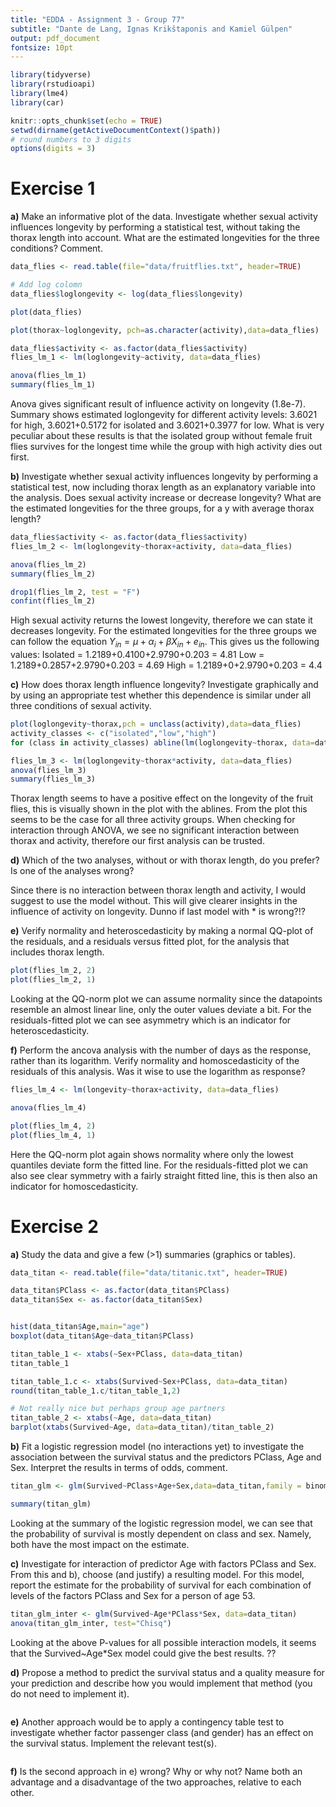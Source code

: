 ```yaml
---
title: "EDDA - Assignment 3 - Group 77"
subtitle: "Dante de Lang, Ignas Krikštaponis and Kamiel Gülpen"
output: pdf_document
fontsize: 10pt
---
```


```r
library(tidyverse)
library(rstudioapi)
library(lme4)
library(car)

knitr::opts_chunk$set(echo = TRUE)
setwd(dirname(getActiveDocumentContext()$path))
# round numbers to 3 digits
options(digits = 3)
```


# Exercise 1

**a)** Make an informative plot of the data. Investigate whether sexual activity influences longevity by performing a statistical test, without taking the thorax length into account. What are the estimated longevities for the three conditions? Comment.

```r
data_flies <- read.table(file="data/fruitflies.txt", header=TRUE)

# Add log colomn
data_flies$loglongevity <- log(data_flies$longevity)

plot(data_flies)

plot(thorax~loglongevity, pch=as.character(activity),data=data_flies)

data_flies$activity <- as.factor(data_flies$activity)
flies_lm_1 <- lm(loglongevity~activity, data=data_flies)

anova(flies_lm_1)
summary(flies_lm_1)

```
Anova gives significant result of influence activity on longevity (1.8e-7). Summary shows estimated loglongevity for different activity levels: 3.6021 for high, 3.6021+0.5172 for isolated and 3.6021+0.3977 for low. What is very peculiar about these results is that the isolated group without female fruit flies survives for the longest time while the group with high activity dies out first.

**b)** Investigate whether sexual activity influences longevity by performing a statistical test, now including thorax length as an explanatory variable into the analysis. Does sexual activity increase or decrease longevity? What are the estimated longevities for the three groups, for a y with average thorax length?

```r
data_flies$activity <- as.factor(data_flies$activity)
flies_lm_2 <- lm(loglongevity~thorax+activity, data=data_flies)

anova(flies_lm_2)
summary(flies_lm_2)

drop1(flies_lm_2, test = "F")
confint(flies_lm_2)
```
High sexual activity returns the lowest longevity, therefore we can state it decreases longevity. For the estimated longevities for the three groups we can follow the equation $Y_{in} = \mu + \alpha_i + \beta X_{in} + e_{in}$. This gives us the following values:
Isolated = 1.2189+0.4100+2.9790+0.203 = 4.81
Low = 1.2189+0.2857+2.9790+0.203 = 4.69
High = 1.2189+0+2.9790+0.203 = 4.4

**c)** How does thorax length influence longevity? Investigate graphically and by using an appropriate test whether this dependence is similar under all three conditions of sexual activity.

```r
plot(loglongevity~thorax,pch = unclass(activity),data=data_flies)
activity_classes <- c("isolated","low","high")
for (class in activity_classes) abline(lm(loglongevity~thorax, data=data_flies[data_flies$activity==class,]))

flies_lm_3 <- lm(loglongevity~thorax*activity, data=data_flies)
anova(flies_lm_3)
summary(flies_lm_3)
```

Thorax length seems to have a positive effect on the longevity of the fruit flies, this is visually shown in the plot with the ablines. From the plot this seems to be the case for all three activity groups. When checking for interaction through ANOVA, we see no significant interaction between thorax and activity, therefore our first analysis can be trusted.

**d)** Which of the two analyses, without or with thorax length, do you prefer? Is one of the analyses wrong?

Since there is no interaction between thorax length and activity, I would suggest to use the model without. This will give clearer insights in the influence of activity on longevity. Dunno if last model with * is wrong?!?

**e)** Verify normality and heteroscedasticity by making a normal QQ-plot of the residuals, and a residuals versus fitted plot, for the analysis that includes thorax length.
```r
plot(flies_lm_2, 2)
plot(flies_lm_2, 1)
```
Looking at the QQ-norm plot we can assume normality since the datapoints resemble an almost linear line, only the outer values deviate a bit. For the residuals-fitted plot we can see asymmetry which is an indicator for heteroscedasticity.

**f)** Perform the ancova analysis with the number of days as the response, rather than its logarithm. Verify normality and homoscedasticity of the residuals of this analysis. Was it wise to use the logarithm as response?
```r
flies_lm_4 <- lm(longevity~thorax+activity, data=data_flies)

anova(flies_lm_4)

plot(flies_lm_4, 2)
plot(flies_lm_4, 1)
```

Here the QQ-norm plot again shows normality where only the lowest quantiles deviate form the fitted line. For the residuals-fitted plot we can also see clear symmetry with a fairly straight fitted line, this is then also an indicator for homoscedasticity.

# Exercise 2

**a)** Study the data and give a few (>1) summaries (graphics or tables).
```r
data_titan <- read.table(file="data/titanic.txt", header=TRUE)

data_titan$PClass <- as.factor(data_titan$PClass)
data_titan$Sex <- as.factor(data_titan$Sex)


hist(data_titan$Age,main="age")
boxplot(data_titan$Age~data_titan$PClass)

titan_table_1 <- xtabs(~Sex+PClass, data=data_titan)
titan_table_1

titan_table_1.c <- xtabs(Survived~Sex+PClass, data=data_titan)
round(titan_table_1.c/titan_table_1,2)

# Not really nice but perhaps group age partners
titan_table_2 <- xtabs(~Age, data=data_titan)
barplot(xtabs(Survived~Age, data=data_titan)/titan_table_2) 
```

**b)** Fit a logistic regression model (no interactions yet) to investigate the association between the survival status and the predictors PClass, Age and Sex. Interpret the results in terms of odds, comment.
```r

titan_glm <- glm(Survived~PClass+Age+Sex,data=data_titan,family = binomial)

summary(titan_glm)
```
Looking at the summary of the logistic regression model, we can see that the probability of survival is mostly dependent on class and sex. Namely, both have the most impact on the estimate.


**c)** Investigate for interaction of predictor Age with factors PClass and Sex. From this and b), choose (and justify) a resulting model. For this model, report the estimate for the probability of survival for each combination of levels of the factors PClass and Sex for a person of age 53.

```r
titan_glm_inter <- glm(Survived~Age*PClass*Sex, data=data_titan)
anova(titan_glm_inter, test="Chisq")
```
Looking at the above P-values for all possible interaction models, it seems that the Survived~Age*Sex model could give the best results. ??

**d)** Propose a method to predict the survival status and a quality measure for your prediction and describe how you would implement that method (you do not need to implement it).
```r

```


**e)** Another approach would be to apply a contingency table test to investigate whether factor passenger class (and gender) has an effect on the survival status. Implement the relevant test(s).
```r

```

**f)** Is the second approach in e) wrong? Why or why not? Name both an advantage and a disadvantage of the two approaches, relative to each other.